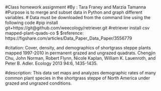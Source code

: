 #Class homework assignment
#By : Tara Franey and Marzia Tamanna
#Purpose is to merge and subset data in Python and graph different variables.
# Data must be downloaded from the command line using the following code
#pip install git+https://git@github.com/weecology/retriever.git
#retriever install csv mapped-plant-quads-co
$
$reference: https://figshare.com/articles/Data_Paper_Data_Paper/3556779

#citation: Cover, density, and demographics of shortgrass steppe plants mapped 1997-2010 in permanent grazed and ungrazed quadrats. Chengjin Chu, John Norman, Robert Flynn, Nicole Kaplan, William K. Lauenroth, and Peter B. Adler. Ecology 2013 94:6, 1435-1435.

#description: This data set maps and analyzes demographic rates of many common plant species in the shortgrass steppe of North America under grazed and ungrazed conditions.